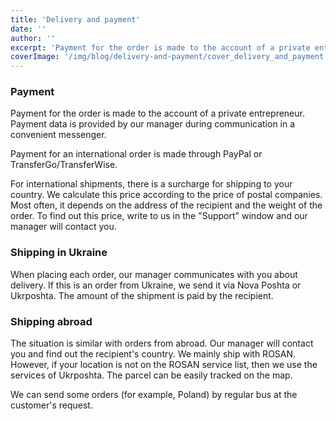 ```yaml
---
title: 'Delivery and payment'
date: ''
author: ''
excerpt: 'Payment for the order is made to the account of a private entrepreneur. Payment data is provided by our manager during communication in a convenient messenger.'
coverImage: '/img/blog/delivery-and-payment/cover_delivery_and_payment.jpg'
---
```


<DeliveryPaymentContainer>

### Payment

Payment for the order is made to the account of a private entrepreneur. Payment data
is provided by our manager during communication in a convenient messenger.

Payment for an international order is made through PayPal or TransferGo/TransferWise.

<div className="paymentOptions">
  <div className="paymentOptionsBlock">
    <CustomImage
      src="/img/blog/delivery-and-payment/transfergo-logo.svg"
      alt="TransferGo logo"
      width="0"
      height="0"
      sizes="100vw"
      style={{ width: '141px', height: 'auto' }}
    />
  </div>
  <div className="paymentOptionsBlock">
    <CustomImage
      src="/img/blog/delivery-and-payment/paypal-logo.svg"
      alt="PayPal logo"
      width="0"
      height="0"
      sizes="100vw"
      style={{ width: '40px', height: 'auto' }}
    />
  </div>
  <div className="paymentOptionsBlock">
    <CustomImage
      src="/img/blog/delivery-and-payment/transferwise-logo.svg"
      alt="Transferwise logo"
      width="0"
      height="0"
      sizes="100vw"
      style={{ width: '240px', height: 'auto' }}
    />
  </div>
</div>

For international shipments, there is a surcharge for shipping to your country. We calculate this price according to the price of postal companies. Most often, it depends on the address of the recipient and the weight of the order.
To find out this price, write to us in the &quot;Support&quot; window and our manager will contact you.

### Shipping in Ukraine

When placing each order, our manager communicates with you about delivery. If this is an order from Ukraine, we send it via Nova Poshta or Ukrposhta. The amount of the shipment is paid by the recipient.

<div className="paymentOptions twoElements">
  <div className="paymentOptionsBlock">
    <CustomImage
      src="/img/blog/delivery-and-payment/nova-poshta-logo.svg"
      alt="Nova Poshta logo"
      width="0"
      height="0"
      sizes="100vw"
      style={{ width: '103px', height: 'auto' }}
    />
  </div>
  <div className="paymentOptionsBlock">
    <CustomImage
      src="/img/blog/delivery-and-payment/ukrposhta-ua-logo.svg"
      alt="Ukrposhta logo"
      width="0"
      height="0"
      sizes="100vw"
      style={{ width: '150px', height: 'auto' }}
    />
  </div>
</div>

### Shipping abroad

The situation is similar with orders from abroad. Our manager will contact you and find out the recipient&apos;s country. We mainly ship with ROSAN. However, if your location is not on the ROSAN service list, then we use the services of Ukrposhta. The parcel can be easily tracked on the map.

<div className="paymentOptions">
  <div className="paymentOptionsBlock">
    <CustomImage
      src="/img/blog/delivery-and-payment/rosan-logo.svg"
      alt="Rosan logo"
      width="0"
      height="0"
      sizes="100vw"
      style={{ width: '153px', height: 'auto' }}
    />
  </div>
</div>

We can send some orders (for example, Poland) by regular bus at the customer&apos;s request.

</DeliveryPaymentContainer>
